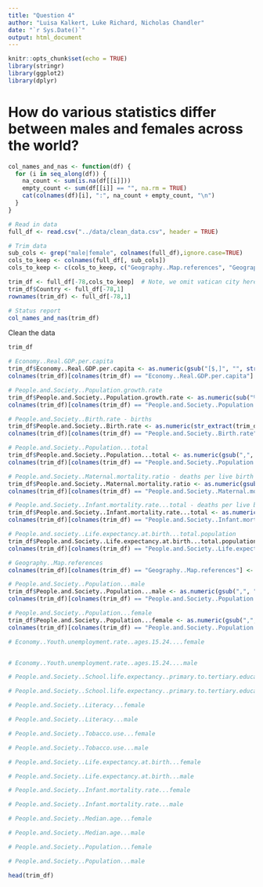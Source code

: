 ---
title: "Question 4"
author: "Luisa Kalkert, Luke Richard, Nicholas Chandler"
date: "`r Sys.Date()`"
output: html_document
---

```{r setup, include=FALSE}
knitr::opts_chunk$set(echo = TRUE)
library(stringr)
library(ggplot2)
library(dplyr)
```

# How do various statistics differ between males and females across the world?

```{r}
col_names_and_nas <- function(df) {
  for (i in seq_along(df)) {
    na_count <- sum(is.na(df[[i]]))
    empty_count <- sum(df[[i]] == "", na.rm = TRUE)
    cat(colnames(df)[i], ":", na_count + empty_count, "\n")
  }
}

# Read in data
full_df <- read.csv("../data/clean_data.csv", header = TRUE)

# Trim data
sub_cols <- grep("male|female", colnames(full_df),ignore.case=TRUE)
cols_to_keep <- colnames(full_df[, sub_cols])
cols_to_keep <- c(cols_to_keep, c("Geography..Map.references", "Geography..Geographic.coordinates", "Economy..Real.GDP.per.capita", "People.and.Society..Population...total", "People.and.Society..Birth.rate", "People.and.Society..Maternal.mortality.ratio", "People.and.Society..Infant.mortality.rate...total", "People.and.Society..Life.expectancy.at.birth...total.population", "People.and.Society..Population.growth.rate"))

trim_df <- full_df[-78,cols_to_keep]  # Note, we omit vatican city here due to lack of gender specific data
trim_df$Country <- full_df[-78,1]
rownames(trim_df) <- full_df[-78,1]

# Status report
col_names_and_nas(trim_df)
```

Clean the data

```{r}
trim_df

# Economy..Real.GDP.per.capita
trim_df$Economy..Real.GDP.per.capita <- as.numeric(gsub("[$,]", "", str_extract(trim_df$Economy..Real.GDP.per.capita, "\\$[0-9,]+")))
colnames(trim_df)[colnames(trim_df) == "Economy..Real.GDP.per.capita"] <- "Real.GDP.per.capita.USD"

# People.and.Society..Population.growth.rate
trim_df$People.and.Society..Population.growth.rate <- as.numeric(sub("%", "", str_extract(trim_df$People.and.Society..Population.growth.rate, "[0-9.]+%"))) / 100
colnames(trim_df)[colnames(trim_df) == "People.and.Society..Population.growth.rate"] <- "Population.growth.rate.percent"

# People.and.Society..Birth.rate - births 
trim_df$People.and.Society..Birth.rate <- as.numeric(str_extract(trim_df$People.and.Society..Birth.rate, "^[0-9]+")) / 1000
colnames(trim_df)[colnames(trim_df) == "People.and.Society..Birth.rate"] <- "Live.births.per.1000.people"

# People.and.Society..Population...total
trim_df$People.and.Society..Population...total <- as.numeric(gsub(",", "", str_extract(trim_df$People.and.Society..Population...total, "^[0-9,]+")))
colnames(trim_df)[colnames(trim_df) == "People.and.Society..Population...total"] <- "Total.population"

# People.and.Society..Maternal.mortality.ratio - deaths per live birth
trim_df$People.and.Society..Maternal.mortality.ratio <- as.numeric(gsub(",", "", str_extract(trim_df$People.and.Society..Maternal.mortality.ratio, "^[0-9]+"))) / 100000
colnames(trim_df)[colnames(trim_df) == "People.and.Society..Maternal.mortality.ratio"] <- "Maternal.deaths.per.100000.live.births"

# People.and.Society..Infant.mortality.rate...total - deaths per live birth
trim_df$People.and.Society..Infant.mortality.rate...total <- as.numeric(str_extract(trim_df$People.and.Society..Infant.mortality.rate...total, "^[0-9.]+")) / 1000
colnames(trim_df)[colnames(trim_df) == "People.and.Society..Infant.mortality.rate...total"] <- "Infant.deaths.per.1000.live.births"

# People.and.society..Life.expectancy.at.birth...total.population
trim_df$People.and.Society..Life.expectancy.at.birth...total.population <- as.numeric(str_extract(trim_df$People.and.Society..Life.expectancy.at.birth...total.population, "^[0-9.]+"))
colnames(trim_df)[colnames(trim_df) == "People.and.Society..Life.expectancy.at.birth...total.population"] <- "Life.expectancy.at.birth"

# Geography..Map.references
colnames(trim_df)[colnames(trim_df) == "Geography..Map.references"] <- "Continent"

# People.and.Society..Population...male
trim_df$People.and.Society..Population...male <- as.numeric(gsub(",", "", str_extract(trim_df$People.and.Society..Population...male, "^\\s*[0-9,]+")))
colnames(trim_df)[colnames(trim_df) == "People.and.Society..Population...male"] <- "Male.population"

# People.and.Society..Population...female
trim_df$People.and.Society..Population...female <- as.numeric(gsub(",", "", str_extract(trim_df$People.and.Society..Population...female, "^\\s*[0-9,]+")))
colnames(trim_df)[colnames(trim_df) == "People.and.Society..Population...female"] <- "Female.population"

# Economy..Youth.unemployment.rate..ages.15.24....female


# Economy..Youth.unemployment.rate..ages.15.24....male

# People.and.Society..School.life.expectancy..primary.to.tertiary.education....female

# People.and.Society..School.life.expectancy..primary.to.tertiary.education....male

# People.and.Society..Literacy...female

# People.and.Society..Literacy...male

# People.and.Society..Tobacco.use...female

# People.and.Society..Tobacco.use...male

# People.and.Society..Life.expectancy.at.birth...female

# People.and.Society..Life.expectancy.at.birth...male

# People.and.Society..Infant.mortality.rate...female

# People.and.Society..Infant.mortality.rate...male

# People.and.Society..Median.age...female

# People.and.Society..Median.age...male

# People.and.Society..Population...female

# People.and.Society..Population...male

head(trim_df)

```

















